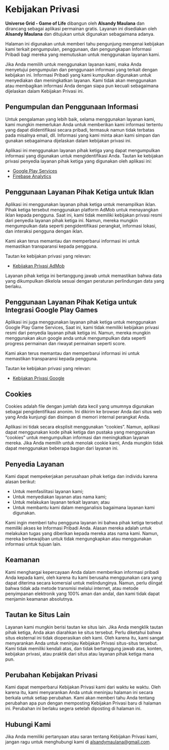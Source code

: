 # Kebijakan Privasi

**Universe Grid - Game of Life** dibangun oleh **Alsandy Maulana** dan dirancang sebagai aplikasi permainan gratis. Layanan ini disediakan oleh **Alsandy Maulana** dan ditujukan untuk digunakan sebagaimana adanya.

Halaman ini digunakan untuk memberi tahu pengunjung mengenai kebijakan kami terkait pengumpulan, penggunaan, dan pengungkapan Informasi Pribadi bagi mereka yang memutuskan untuk menggunakan layanan kami.

Jika Anda memilih untuk menggunakan layanan kami, maka Anda menyetujui pengumpulan dan penggunaan informasi yang terkait dengan kebijakan ini. Informasi Pribadi yang kami kumpulkan digunakan untuk menyediakan dan meningkatkan layanan. Kami tidak akan menggunakan atau membagikan informasi Anda dengan siapa pun kecuali sebagaimana dijelaskan dalam Kebijakan Privasi ini.

## Pengumpulan dan Penggunaan Informasi

Untuk pengalaman yang lebih baik, selama menggunakan layanan kami, kami mungkin memerlukan Anda untuk memberikan kami informasi tertentu yang dapat diidentifikasi secara pribadi, termasuk namun tidak terbatas pada misalnya email, dll. Informasi yang kami minta akan kami simpan dan gunakan sebagaimana dijelaskan dalam kebijakan privasi ini.

Aplikasi ini menggunakan layanan pihak ketiga yang dapat mengumpulkan informasi yang digunakan untuk mengidentifikasi Anda. Tautan ke kebijakan privasi penyedia layanan pihak ketiga yang digunakan oleh aplikasi ini:

- [Google Play Services](https://policies.google.com/privacy)
- [Firebase Analytics](https://firebase.google.com/policies/analytics)

## Penggunaan Layanan Pihak Ketiga untuk Iklan

Aplikasi ini menggunakan layanan pihak ketiga untuk menampilkan iklan. Pihak ketiga tersebut menggunakan platform AdMob untuk menayangkan iklan kepada pengguna. Saat ini, kami tidak memiliki kebijakan privasi resmi dari penyedia layanan pihak ketiga ini. Namun, mereka mungkin mengumpulkan data seperti pengidentifikasi perangkat, informasi lokasi, dan interaksi pengguna dengan iklan.

Kami akan terus memantau dan memperbarui informasi ini untuk memastikan transparansi kepada pengguna.

Tautan ke kebijakan privasi yang relevan:

- [Kebijakan Privasi AdMob](https://support.google.com/admob/answer/6128543?hl=id)

Layanan pihak ketiga ini bertanggung jawab untuk memastikan bahwa data yang dikumpulkan dikelola sesuai dengan peraturan perlindungan data yang berlaku.

## Penggunaan Layanan Pihak Ketiga untuk Integrasi Google Play Games

Aplikasi ini juga menggunakan layanan pihak ketiga untuk menggunakan Google Play Game Services, Saat ini, kami tidak memiliki kebijakan privasi resmi dari penyedia layanan pihak ketiga ini. Namun, mereka mungkin menggunakan akun google anda untuk mengumpulkan data seperti progress permainan dan riwayat permainan seperti score.

Kami akan terus memantau dan memperbarui informasi ini untuk memastikan transparansi kepada pengguna.

Tautan ke kebijakan privasi yang relevan:

- [Kebijakan Privasi Google](https://policies.google.com/privacy)

## Cookies

Cookies adalah file dengan jumlah data kecil yang umumnya digunakan sebagai pengidentifikasi anonim. Ini dikirim ke browser Anda dari situs web yang Anda kunjungi dan disimpan di memori internal perangkat Anda.

Aplikasi ini tidak secara eksplisit menggunakan “cookies”. Namun, aplikasi dapat menggunakan kode pihak ketiga dan pustaka yang menggunakan “cookies” untuk mengumpulkan informasi dan meningkatkan layanan mereka. Jika Anda memilih untuk menolak cookie kami, Anda mungkin tidak dapat menggunakan beberapa bagian dari layanan ini.

## Penyedia Layanan

Kami dapat mempekerjakan perusahaan pihak ketiga dan individu karena alasan berikut:

- Untuk memfasilitasi layanan kami;
- Untuk menyediakan layanan atas nama kami;
- Untuk melakukan layanan terkait layanan; atau
- Untuk membantu kami dalam menganalisis bagaimana layanan kami digunakan.

Kami ingin memberi tahu pengguna layanan ini bahwa pihak ketiga tersebut memiliki akses ke Informasi Pribadi Anda. Alasan mereka adalah untuk melakukan tugas yang diberikan kepada mereka atas nama kami. Namun, mereka berkewajiban untuk tidak mengungkapkan atau menggunakan informasi untuk tujuan lain.

## Keamanan

Kami menghargai kepercayaan Anda dalam memberikan informasi pribadi Anda kepada kami, oleh karena itu kami berusaha menggunakan cara yang dapat diterima secara komersial untuk melindunginya. Namun, perlu diingat bahwa tidak ada metode transmisi melalui internet, atau metode penyimpanan elektronik yang 100% aman dan andal, dan kami tidak dapat menjamin keamanan absolutnya.

## Tautan ke Situs Lain

Layanan kami mungkin berisi tautan ke situs lain. Jika Anda mengklik tautan pihak ketiga, Anda akan diarahkan ke situs tersebut. Perlu diketahui bahwa situs eksternal ini tidak dioperasikan oleh kami. Oleh karena itu, kami sangat menyarankan Anda untuk meninjau Kebijakan Privasi situs-situs tersebut. Kami tidak memiliki kendali atas, dan tidak bertanggung jawab atas, konten, kebijakan privasi, atau praktik dari situs atau layanan pihak ketiga mana pun.

## Perubahan Kebijakan Privasi

Kami dapat memperbarui Kebijakan Privasi kami dari waktu ke waktu. Oleh karena itu, kami menyarankan Anda untuk meninjau halaman ini secara berkala untuk setiap perubahan. Kami akan memberi tahu Anda tentang perubahan apa pun dengan memposting Kebijakan Privasi baru di halaman ini. Perubahan ini berlaku segera setelah diposting di halaman ini.

## Hubungi Kami

Jika Anda memiliki pertanyaan atau saran tentang Kebijakan Privasi kami, jangan ragu untuk menghubungi kami di alsandymaulana@gmail.com.
